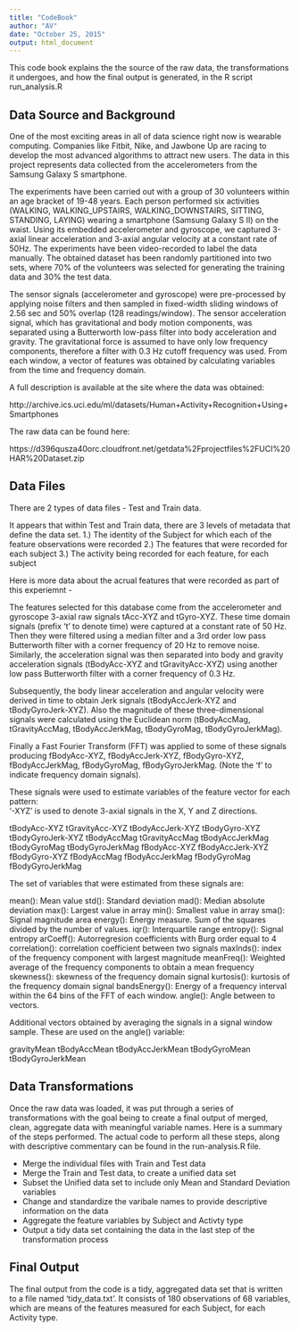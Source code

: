```yaml
---
title: "CodeBook"
author: "AV"
date: "October 25, 2015"
output: html_document
---
```


This code book explains the the source of the raw data, the transformations it undergoes, and how the final output is generated, in the R script run_analysis.R

## Data Source and Background

One of the most exciting areas in all of data science right now is wearable computing. Companies like Fitbit, Nike, and Jawbone Up are racing to develop the most advanced algorithms to attract new users. The data in this project represents data collected from the accelerometers from the Samsung Galaxy S smartphone. 

The experiments have been carried out with a group of 30 volunteers within an age bracket of 19-48 years. Each person performed six activities (WALKING, WALKING_UPSTAIRS, WALKING_DOWNSTAIRS, SITTING, STANDING, LAYING) wearing a smartphone (Samsung Galaxy S II) on the waist. Using its embedded accelerometer and gyroscope, we captured 3-axial linear acceleration and 3-axial angular velocity at a constant rate of 50Hz. The experiments have been video-recorded to label the data manually. The obtained dataset has been randomly partitioned into two sets, where 70% of the volunteers was selected for generating the training data and 30% the test data. 

The sensor signals (accelerometer and gyroscope) were pre-processed by applying noise filters and then sampled in fixed-width sliding windows of 2.56 sec and 50% overlap (128 readings/window). The sensor acceleration signal, which has gravitational and body motion components, was separated using a Butterworth low-pass filter into body acceleration and gravity. The gravitational force is assumed to have only low frequency components, therefore a filter with 0.3 Hz cutoff frequency was used. From each window, a vector of features was obtained by calculating variables from the time and frequency domain.

A full description is available at the site where the data was obtained: 

http://archive.ics.uci.edu/ml/datasets/Human+Activity+Recognition+Using+Smartphones 

The raw data can be found here:

https://d396qusza40orc.cloudfront.net/getdata%2Fprojectfiles%2FUCI%20HAR%20Dataset.zip 

## Data Files

There are 2 types of data files - Test and Train data.

It appears that within Test and Train data, there are 3 levels of
metadata that define the data set.
1.) The identity of the Subject for which each of the feature observations were recorded
2.) The features that were recorded for each subject
3.) The activity being recorded for each feature, for each subject

Here is more data about the acrual features that were recorded as part of this experiemnt - 

The features selected for this database come from the accelerometer and gyroscope 3-axial raw signals tAcc-XYZ and tGyro-XYZ. These time domain signals (prefix 't' to denote time) were captured at a constant rate of 50 Hz. Then they were filtered using a median filter and a 3rd order low pass Butterworth filter with a corner frequency of 20 Hz to remove noise. Similarly, the acceleration signal was then separated into body and gravity acceleration signals (tBodyAcc-XYZ and tGravityAcc-XYZ) using another low pass Butterworth filter with a corner frequency of 0.3 Hz. 

Subsequently, the body linear acceleration and angular velocity were derived in time to obtain Jerk signals (tBodyAccJerk-XYZ and tBodyGyroJerk-XYZ). Also the magnitude of these three-dimensional signals were calculated using the Euclidean norm (tBodyAccMag, tGravityAccMag, tBodyAccJerkMag, tBodyGyroMag, tBodyGyroJerkMag). 

Finally a Fast Fourier Transform (FFT) was applied to some of these signals producing fBodyAcc-XYZ, fBodyAccJerk-XYZ, fBodyGyro-XYZ, fBodyAccJerkMag, fBodyGyroMag, fBodyGyroJerkMag. (Note the 'f' to indicate frequency domain signals). 

These signals were used to estimate variables of the feature vector for each pattern:  
'-XYZ' is used to denote 3-axial signals in the X, Y and Z directions.

tBodyAcc-XYZ
tGravityAcc-XYZ
tBodyAccJerk-XYZ
tBodyGyro-XYZ
tBodyGyroJerk-XYZ
tBodyAccMag
tGravityAccMag
tBodyAccJerkMag
tBodyGyroMag
tBodyGyroJerkMag
fBodyAcc-XYZ
fBodyAccJerk-XYZ
fBodyGyro-XYZ
fBodyAccMag
fBodyAccJerkMag
fBodyGyroMag
fBodyGyroJerkMag

The set of variables that were estimated from these signals are: 

mean(): Mean value
std(): Standard deviation
mad(): Median absolute deviation 
max(): Largest value in array
min(): Smallest value in array
sma(): Signal magnitude area
energy(): Energy measure. Sum of the squares divided by the number of values. 
iqr(): Interquartile range 
entropy(): Signal entropy
arCoeff(): Autorregresion coefficients with Burg order equal to 4
correlation(): correlation coefficient between two signals
maxInds(): index of the frequency component with largest magnitude
meanFreq(): Weighted average of the frequency components to obtain a mean frequency
skewness(): skewness of the frequency domain signal 
kurtosis(): kurtosis of the frequency domain signal 
bandsEnergy(): Energy of a frequency interval within the 64 bins of the FFT of each window.
angle(): Angle between to vectors.

Additional vectors obtained by averaging the signals in a signal window sample. These are used on the angle() variable:

gravityMean
tBodyAccMean
tBodyAccJerkMean
tBodyGyroMean
tBodyGyroJerkMean

## Data Transformations

Once the raw data was loaded, it was put through a  series of transformations with the goal being to create a final output of merged, clean, aggregate data with meaningful variable names. Here is a summary of the steps performed. The actual code to perform all these steps, along with descriptive commentary can be found in the run-analysis.R file.

- Merge the individual files with Train and Test data
- Merge the Train and Test data, to create a unified data set
- Subset the Unified data set to include only Mean and Standard Deviation variables
- Change and standardize the varibale names to provide descriptive information on the data 
- Aggregate the feature variables by Subject and Activty type 
- Output a tidy data set containing the data in the last step of the transformation process

## Final Output

The final output from the code is a tidy, aggregated data set that is written to a file named 'tidy_data.txt'. It consists of 180 observations of 68 variables, which are means of the features measured for each Subject, for each Activity type.
